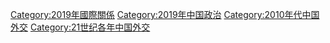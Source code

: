 [[Category:2019年國際關係|Category:2019年國際關係]]
[[Category:2019年中国政治|Category:2019年中国政治]]
[[Category:2010年代中国外交|Category:2010年代中国外交]]
[[Category:21世纪各年中国外交|Category:21世纪各年中国外交]]